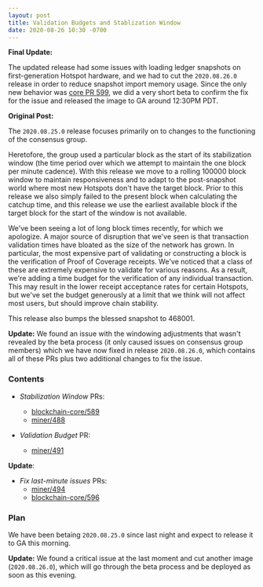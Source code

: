 ```yaml
---
layout: post
title: Validation Budgets and Stablization Window
date: 2020-08-26 10:30 -0700
---
```


**Final Update:**

The updated release had some issues with loading ledger snapshots on first-generation Hotspot
hardware, and we had to cut the `2020.08.26.0` release in order to reduce snapshot import memory
usage. Since the only new behavior was
[core PR 599](https://github.com/helium/blockchain-core/pull/599), we did a very short beta to
confirm the fix for the issue and released the image to GA around 12:30PM PDT.

<!--truncate-->

**Original Post:**

The `2020.08.25.0` release focuses primarily on to changes to the functioning of the consensus
group.

Heretofore, the group used a particular block as the start of its stabilization window (the time
period over which we attempt to maintain the one block per minute cadence). With this release we
move to a rolling 100000 block window to maintain responsiveness and to adapt to the post-snapshot
world where most new Hotspots don't have the target block. Prior to this release we also simply
failed to the present block when calculating the catchup time, and this release we use the earliest
available block if the target block for the start of the window is not available.

We've been seeing a lot of long block times recently, for which we apologize. A major source of
disruption that we've seen is that transaction validation times have bloated as the size of the
network has grown. In particular, the most expensive part of validating or constructing a block is
the verification of Proof of Coverage receipts. We've noticed that a class of these are extremely
expensive to validate for various reasons. As a result, we're adding a time budget for the
verification of any individual transaction. This may result in the lower receipt acceptance rates
for certain Hotspots, but we've set the budget generously at a limit that we think will not affect
most users, but should improve chain stability.

This release also bumps the blessed snapshot to 468001.

**Update:** We found an issue with the windowing adjustments that wasn't revealed by the beta
process (it only caused issues on consensus group members) which we have now fixed in release
`2020.08.26.0`, which contains all of these PRs plus two additional changes to fix the issue.

### Contents

- _Stabilization Window_ PRs:

  - [blockchain-core/589](https://github.com/helium/blockchain-core/pull/589)
  - [miner/488](https://github.com/helium/miner/pull/488)

- _Validation Budget_ PR:
  - [miner/491](https://github.com/helium/miner/pull/491)

**Update**:

- _Fix last-minute issues_ PRs:
  - [miner/494](https://github.com/helium/miner/pull/492)
  - [blockchain-core/596](https://github.com/helium/blockchain-core/pull/596)

### Plan

We have been betaing `2020.08.25.0` since last night and expect to release it to GA this morning.

**Update:** We found a critical issue at the last moment and cut another image (`2020.08.26.0`),
which will go through the beta process and be deployed as soon as this evening.
